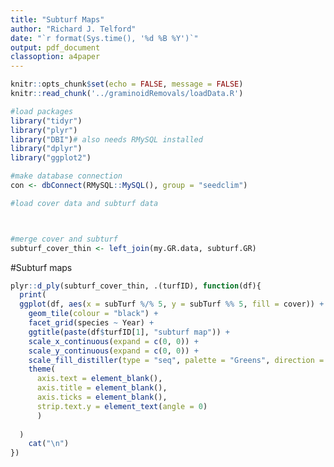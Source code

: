 ```yaml
---
title: "Subturf Maps"
author: "Richard J. Telford"
date: "`r format(Sys.time(), '%d %B %Y')`"
output: pdf_document
classoption: a4paper
---
```


```r
knitr::opts_chunk$set(echo = FALSE, message = FALSE)
knitr::read_chunk('../graminoidRemovals/loadData.R')
```


```r
#load packages
library("tidyr")
library("plyr")
library("DBI")# also needs RMySQL installed
library("dplyr")
library("ggplot2")

#make database connection
con <- dbConnect(RMySQL::MySQL(), group = "seedclim")

#load cover data and subturf data
```


```r
```


```r
```

```r
#merge cover and subturf
subturf_cover_thin <- left_join(my.GR.data, subturf.GR)

```

#Subturf maps

```r
plyr::d_ply(subturf_cover_thin, .(turfID), function(df){
  print(
  ggplot(df, aes(x = subTurf %/% 5, y = subTurf %% 5, fill = cover)) +
    geom_tile(colour = "black") +
    facet_grid(species ~ Year) +
    ggtitle(paste(df$turfID[1], "subturf map")) +
    scale_x_continuous(expand = c(0, 0)) +
    scale_y_continuous(expand = c(0, 0)) +
    scale_fill_distiller(type = "seq", palette = "Greens", direction = 1) + 
    theme(
      axis.text = element_blank(), 
      axis.title = element_blank(), 
      axis.ticks = element_blank(),
      strip.text.y = element_text(angle = 0)
      )
  
  )
    cat("\n")
})
```